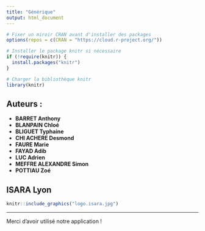```yaml
---
title: "Générique"
output: html_document
---
```


```r
# Fixer un miroir CRAN avant d'installer des packages
options(repos = c(CRAN = "https://cloud.r-project.org/"))

# Installer le package knitr si nécessaire
if (!require(knitr)) {
  install.packages("knitr")
}

# Charger la bibliothèque knitr
library(knitr)
```


## **Auteurs :**

- **BARRET Anthony**  
- **BLANPAIN Chloé**  
- **BLIGUET Typhaine**  
- **CHI ACHERE Desmond**  
- **FAURE Marie**  
- **FAYAD Adib**  
- **LUC Adrien**  
- **MEFFRE ALEXANDRE Simon**  
- **POTTIAU Zoé**  

## **ISARA Lyon**

```r
knitr::include_graphics("logo.isara.jpg")
```


---

Merci d'avoir utilisé notre application !
